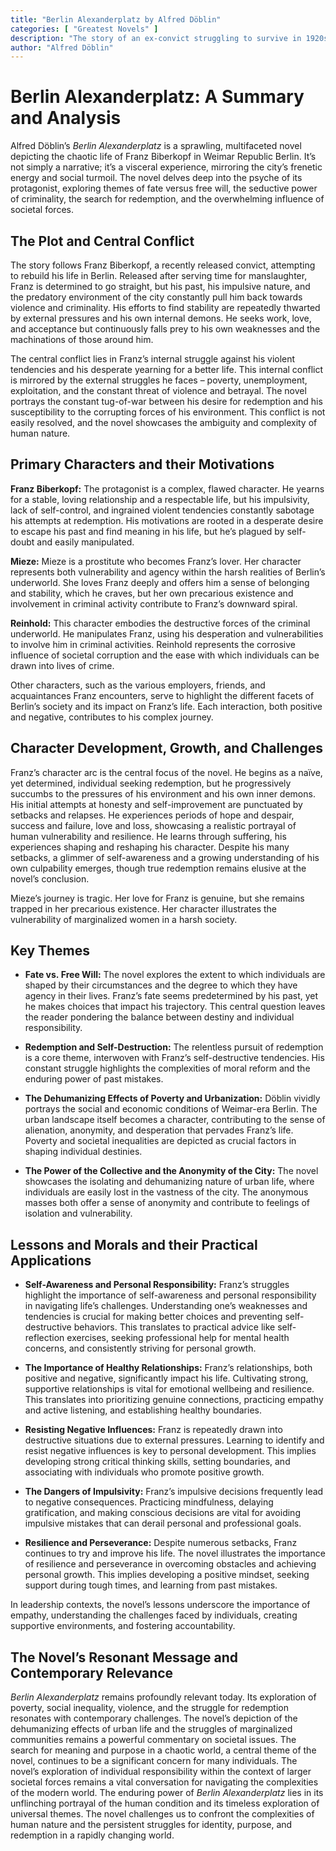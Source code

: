 ```yaml
---
title: "Berlin Alexanderplatz by Alfred Döblin"
categories: [ "Greatest Novels" ]
description: "The story of an ex-convict struggling to survive in 1920s Berlin."
author: "Alfred Döblin"
---
```

# Berlin Alexanderplatz: A Summary and Analysis

Alfred Döblin's *Berlin Alexanderplatz* is a sprawling, multifaceted novel depicting the chaotic life of Franz Biberkopf in Weimar Republic Berlin. It's not simply a narrative; it's a visceral experience, mirroring the city's frenetic energy and social turmoil.  The novel delves deep into the psyche of its protagonist, exploring themes of fate versus free will, the seductive power of criminality, the search for redemption, and the overwhelming influence of societal forces.


## The Plot and Central Conflict

The story follows Franz Biberkopf, a recently released convict, attempting to rebuild his life in Berlin. Released after serving time for manslaughter, Franz is determined to go straight, but his past, his impulsive nature, and the predatory environment of the city constantly pull him back towards violence and criminality.  His efforts to find stability are repeatedly thwarted by external pressures and his own internal demons. He seeks work, love, and acceptance but continuously falls prey to his own weaknesses and the machinations of those around him.

The central conflict lies in Franz's internal struggle against his violent tendencies and his desperate yearning for a better life. This internal conflict is mirrored by the external struggles he faces – poverty, unemployment, exploitation, and the constant threat of violence and betrayal.  The novel portrays the constant tug-of-war between his desire for redemption and his susceptibility to the corrupting forces of his environment. This conflict is not easily resolved, and the novel showcases the ambiguity and complexity of human nature.


## Primary Characters and their Motivations

**Franz Biberkopf:** The protagonist is a complex, flawed character. He yearns for a stable, loving relationship and a respectable life, but his impulsivity, lack of self-control, and ingrained violent tendencies constantly sabotage his attempts at redemption. His motivations are rooted in a desperate desire to escape his past and find meaning in his life, but he's plagued by self-doubt and easily manipulated.

**Mieze:** Mieze is a prostitute who becomes Franz's lover. Her character represents both vulnerability and agency within the harsh realities of Berlin's underworld. She loves Franz deeply and offers him a sense of belonging and stability, which he craves, but her own precarious existence and involvement in criminal activity contribute to Franz's downward spiral.

**Reinhold:** This character embodies the destructive forces of the criminal underworld. He manipulates Franz, using his desperation and vulnerabilities to involve him in criminal activities. Reinhold represents the corrosive influence of societal corruption and the ease with which individuals can be drawn into lives of crime.

Other characters, such as the various employers, friends, and acquaintances Franz encounters, serve to highlight the different facets of Berlin's society and its impact on Franz’s life. Each interaction, both positive and negative, contributes to his complex journey.


## Character Development, Growth, and Challenges

Franz’s character arc is the central focus of the novel.  He begins as a naïve, yet determined, individual seeking redemption, but he progressively succumbs to the pressures of his environment and his own inner demons.  His initial attempts at honesty and self-improvement are punctuated by setbacks and relapses.  He experiences periods of hope and despair, success and failure, love and loss, showcasing a realistic portrayal of human vulnerability and resilience.  He learns through suffering, his experiences shaping and reshaping his character.  Despite his many setbacks, a glimmer of self-awareness and a growing understanding of his own culpability emerges, though true redemption remains elusive at the novel's conclusion.

Mieze's journey is tragic. Her love for Franz is genuine, but she remains trapped in her precarious existence. Her character illustrates the vulnerability of marginalized women in a harsh society.


## Key Themes

* **Fate vs. Free Will:** The novel explores the extent to which individuals are shaped by their circumstances and the degree to which they have agency in their lives.  Franz's fate seems predetermined by his past, yet he makes choices that impact his trajectory.  This central question leaves the reader pondering the balance between destiny and individual responsibility.

* **Redemption and Self-Destruction:** The relentless pursuit of redemption is a core theme, interwoven with Franz's self-destructive tendencies.  His constant struggle highlights the complexities of moral reform and the enduring power of past mistakes.

* **The Dehumanizing Effects of Poverty and Urbanization:** Döblin vividly portrays the social and economic conditions of Weimar-era Berlin. The urban landscape itself becomes a character, contributing to the sense of alienation, anonymity, and desperation that pervades Franz's life.  Poverty and societal inequalities are depicted as crucial factors in shaping individual destinies.

* **The Power of the Collective and the Anonymity of the City:** The novel showcases the isolating and dehumanizing nature of urban life, where individuals are easily lost in the vastness of the city.  The anonymous masses both offer a sense of anonymity and contribute to feelings of isolation and vulnerability.


## Lessons and Morals and their Practical Applications

* **Self-Awareness and Personal Responsibility:**  Franz's struggles highlight the importance of self-awareness and personal responsibility in navigating life's challenges. Understanding one's weaknesses and tendencies is crucial for making better choices and preventing self-destructive behaviors.  This translates to practical advice like self-reflection exercises, seeking professional help for mental health concerns, and consistently striving for personal growth.

* **The Importance of Healthy Relationships:**  Franz's relationships, both positive and negative, significantly impact his life.  Cultivating strong, supportive relationships is vital for emotional wellbeing and resilience. This translates into prioritizing genuine connections, practicing empathy and active listening, and establishing healthy boundaries.

* **Resisting Negative Influences:** Franz is repeatedly drawn into destructive situations due to external pressures. Learning to identify and resist negative influences is key to personal development. This implies developing strong critical thinking skills, setting boundaries, and associating with individuals who promote positive growth.

* **The Dangers of Impulsivity:** Franz's impulsive decisions frequently lead to negative consequences.  Practicing mindfulness, delaying gratification, and making conscious decisions are vital for avoiding impulsive mistakes that can derail personal and professional goals.

* **Resilience and Perseverance:** Despite numerous setbacks, Franz continues to try and improve his life.  The novel illustrates the importance of resilience and perseverance in overcoming obstacles and achieving personal growth. This implies developing a positive mindset, seeking support during tough times, and learning from past mistakes.

In leadership contexts, the novel's lessons underscore the importance of empathy, understanding the challenges faced by individuals, creating supportive environments, and fostering accountability.


## The Novel's Resonant Message and Contemporary Relevance

*Berlin Alexanderplatz* remains profoundly relevant today.  Its exploration of poverty, social inequality, violence, and the struggle for redemption resonates with contemporary challenges.  The novel’s depiction of the dehumanizing effects of urban life and the struggles of marginalized communities remains a powerful commentary on societal issues. The search for meaning and purpose in a chaotic world, a central theme of the novel, continues to be a significant concern for many individuals.  The novel's exploration of individual responsibility within the context of larger societal forces remains a vital conversation for navigating the complexities of the modern world.  The enduring power of *Berlin Alexanderplatz* lies in its unflinching portrayal of the human condition and its timeless exploration of universal themes.  The novel challenges us to confront the complexities of human nature and the persistent struggles for identity, purpose, and redemption in a rapidly changing world.

